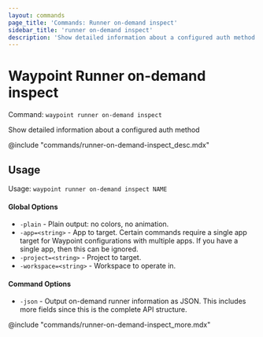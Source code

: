 ```yaml
---
layout: commands
page_title: 'Commands: Runner on-demand inspect'
sidebar_title: 'runner on-demand inspect'
description: 'Show detailed information about a configured auth method'
---
```


# Waypoint Runner on-demand inspect

Command: `waypoint runner on-demand inspect`

Show detailed information about a configured auth method

@include "commands/runner-on-demand-inspect_desc.mdx"

## Usage

Usage: `waypoint runner on-demand inspect NAME`

#### Global Options

- `-plain` - Plain output: no colors, no animation.
- `-app=<string>` - App to target. Certain commands require a single app target for Waypoint configurations with multiple apps. If you have a single app, then this can be ignored.
- `-project=<string>` - Project to target.
- `-workspace=<string>` - Workspace to operate in.

#### Command Options

- `-json` - Output on-demand runner information as JSON. This includes more fields since this is the complete API structure.

@include "commands/runner-on-demand-inspect_more.mdx"
